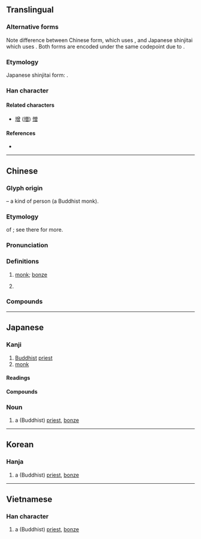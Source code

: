 {{character info/new}}
{{character info/new|codepoint=0xfa31}}
{{character info/new|codepoint=0x2f80a}}
==Translingual==
{{ja-forms|僧|僧|僧}}

===Alternative forms===
Note difference between Chinese form, which uses {{lang|und|sc=Hani|[[曾]]}}, and Japanese shinjitai which uses {{lang|ja|[[曽]]}}. Both forms are encoded under the same codepoint due to {{w|Han unification}}.

===Etymology===
Japanese shinjitai form: {{Han simp||f=曾|t=曽}}.

===Han character===
{{Han char|rn=9|rad=人|as=12|asj=11|sn=14|snj=13|four=28266|canj=OCWA|ids=⿰亻曾 <small>(GTKV)</small>,⿰亻曽 <small>(J)</small>}}

====Related characters====
* [[增]] ([[増]]) [[憎]]

====References====
* {{Han ref|kx=0117.140|dkj=01076|dj=0248.200|hdz=10222.010|uh=50E7|ud=20711|bh=B9AC|bd=47532}}

----

==Chinese==
{{zh-forms}}

===Glyph origin===
{{Han etym}}
{{Han compound|人|alt1=亻|t1=person|曾|ls=psc|c1=s|c2=p}} – a kind of person (a Buddhist monk).

===Etymology===
{{clipping|lang=zh}} of {{ltc-l|僧伽|[[sangha]]; [[community]] of [[monk]]s, [[nun]]s, [[novice]]s and [[laity]]}}; see there for more.

===Pronunciation===
{{zh-pron
|m=sēng
|c=zang1,sang1
|h=pfs=sên
|md=cĕng
|mn=qz:chng/xm,zz,tw:cheng/qz:sng/xm,zz,tw:seng
|mn_note=chng, cheng - vernacular; sng, seng - literary
|mn-t=zêng1
|w=1sen
|mc=y
|oc=y
|cat=n,pn
}}

===Definitions===
{{zh-hanzi}}

# {{lb|zh|Buddhism}} [[monk]]; [[bonze]]
# {{surname|lang=zh}}

===Compounds===
{{zh-der|僧道|僧多粥少|僧侶|僧侶主義|僧尼|僧人|僧俗|僧徒|僧院|僧眾|不僧不俗|僧伽|僧伽藍|僧官|僧房|僧殘|僧祇|僧祐|僧綱|僧肇|僧行|僧衣|僧鞋|削髮為僧|和合僧|奉道齋僧|女僧|小僧|尼僧|情僧錄|替僧|火宅僧|知事僧|粥少僧多|粥飯僧|老僧|老僧入定|聖僧|行腳僧|衲僧|貧僧|門僧|雲水僧|高僧|齋僧|密陀僧|僧塔}}

----

==Japanese==

===Kanji===
{{ja-kanji|grade=c|rs=人12|kyu=僧}}

# [[Buddhist]] [[priest]]
# [[monk]]

====Readings====
{{ja-readings
|goon=そう
|kanon=そう
|kun=ぼうず
}}

====Compounds====
{{der4|lang=ja
|{{ja-r|僧衣|そうい}}
|{{ja-r|僧院|そういん}}
|{{ja-r|僧正|そうじょう}}
|{{ja-r|僧都|そうず}}
|{{ja-r|僧俗|そうぞく}}
|{{ja-r|僧服|そうふく}}
|{{ja-r|僧兵|そうへい}}
|{{ja-r|僧坊|そうぼう|rom=-}}, {{ja-r|僧房|そうぼう}}
|{{ja-r|僧門|そうもん}}
|{{ja-r|僧侶|そうりょ}}
|{{ja-r|僧庵|そうあん}}
|{{ja-r|僧位|そうい}}
|{{ja-r|僧伽|そうぎゃ}}
|{{ja-r|僧家|そうか}}
|{{ja-r|僧形|そうぎょう}}
|{{ja-r|僧綱|そうごう}}
|{{ja-r|僧号|そうごう}}
|{{ja-r|僧寺|そうじ}}
|{{ja-r|僧職|そうしょく}}
|{{ja-r|僧籍|そうせき}}
|{{ja-r|僧堂|そうどう}}
|{{ja-r|僧尼|そうに}}
|{{ja-r|僧帽弁|そうぼうべん}}
|{{ja-r|学僧|がくそう}}
|{{ja-r|小僧|こぞう}}
|{{ja-r|高僧|こうそう}}
|{{ja-r|禅僧|ぜんそう}}
|{{ja-r|尼僧|にそう}}
|{{ja-r|仏法僧|ぶっぽうそう}}
|{{ja-r|売僧|まいす}}
}}

===Noun===
{{ja-noun|そう}}

# a (Buddhist) [[priest]], [[bonze]]

----

==Korean==

===Hanja===
{{ko-hanja|hangeul=[[승]]|mr=sŭng}}

# a (Buddhist) [[priest]], [[bonze]]

----

==Vietnamese==

===Han character===
{{vi-hantu|[[tăng]]|rs=人12}}

# a (Buddhist) [[priest]], [[bonze]]